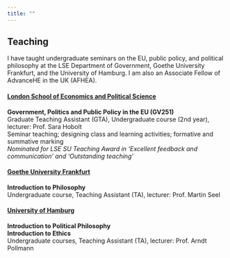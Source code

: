 ```yaml
---
title: ""
---
```

## Teaching

I have taught undergraduate seminars on the EU, public policy, and political philosophy at the LSE Department of Government, Goethe University Frankfurt, and the University of Hamburg. I am also an Associate Fellow of AdvanceHE in the UK (AFHEA).

#### [London School of Economics and Political Science](https://www.lse.ac.uk/government){target="_blank"}

**Government, Politics and Public Policy in the EU (GV251)**\
Graduate Teaching Assistant (GTA), Undergraduate course (2nd year), lecturer: Prof. Sara Hobolt\
Seminar teaching; designing class and learning activities; formative and summative marking\
*Nominated for LSE SU Teaching Award in ‘Excellent feedback and communication’ and ‘Outstanding teaching’*

#### [Goethe University Frankfurt](https://www.uni-frankfurt.de/43952869/ENGLISH){target="_blank"}
**Introduction to Philosophy**\
Undergraduate course, Teaching Assistant (TA), lecturer: Prof. Martin Seel

#### [University of Hamburg](https://www.philosophie.uni-hamburg.de/en.html){target="_blank"}
**Introduction to Political Philosophy**\
**Introduction to Ethics**\
Undergraduate courses, Teaching Assistant (TA), lecturer: Prof. Arndt Pollmann
